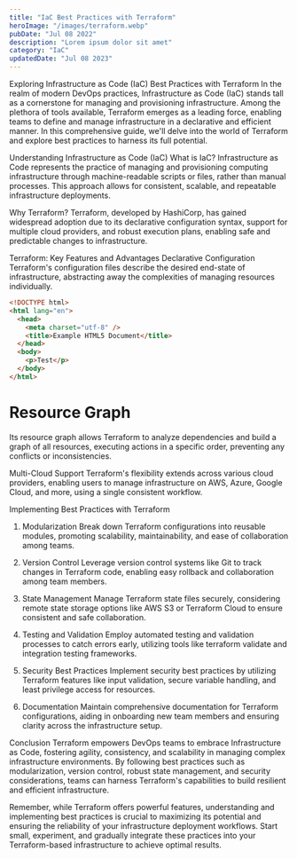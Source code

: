 ```yaml
---
title: "IaC Best Practices with Terraform"
heroImage: "/images/terraform.webp"
pubDate: "Jul 08 2022"
description: "Lorem ipsum dolor sit amet"
category: "IaC"
updatedDate: "Jul 08 2023"
---
```


Exploring Infrastructure as Code (IaC) Best Practices with Terraform
In the realm of modern DevOps practices, Infrastructure as Code (IaC) stands tall as a cornerstone for managing and provisioning infrastructure. Among the plethora of tools available, Terraform emerges as a leading force, enabling teams to define and manage infrastructure in a declarative and efficient manner. In this comprehensive guide, we'll delve into the world of Terraform and explore best practices to harness its full potential.

Understanding Infrastructure as Code (IaC)
What is IaC?
Infrastructure as Code represents the practice of managing and provisioning computing infrastructure through machine-readable scripts or files, rather than manual processes. This approach allows for consistent, scalable, and repeatable infrastructure deployments.

Why Terraform?
Terraform, developed by HashiCorp, has gained widespread adoption due to its declarative configuration syntax, support for multiple cloud providers, and robust execution plans, enabling safe and predictable changes to infrastructure.

Terraform: Key Features and Advantages
Declarative Configuration
Terraform's configuration files describe the desired end-state of infrastructure, abstracting away the complexities of managing resources individually.

```html
<!DOCTYPE html>
<html lang="en">
  <head>
    <meta charset="utf-8" />
    <title>Example HTML5 Document</title>
  </head>
  <body>
    <p>Test</p>
  </body>
</html>
```

# Resource Graph
Its resource graph allows Terraform to analyze dependencies and build a graph of all resources, executing actions in a specific order, preventing any conflicts or inconsistencies.

Multi-Cloud Support
Terraform's flexibility extends across various cloud providers, enabling users to manage infrastructure on AWS, Azure, Google Cloud, and more, using a single consistent workflow.

Implementing Best Practices with Terraform

1. Modularization
   Break down Terraform configurations into reusable modules, promoting scalability, maintainability, and ease of collaboration among teams.

2. Version Control
   Leverage version control systems like Git to track changes in Terraform code, enabling easy rollback and collaboration among team members.

3. State Management
   Manage Terraform state files securely, considering remote state storage options like AWS S3 or Terraform Cloud to ensure consistent and safe collaboration.

4. Testing and Validation
   Employ automated testing and validation processes to catch errors early, utilizing tools like terraform validate and integration testing frameworks.

5. Security Best Practices
   Implement security best practices by utilizing Terraform features like input validation, secure variable handling, and least privilege access for resources.

6. Documentation
   Maintain comprehensive documentation for Terraform configurations, aiding in onboarding new team members and ensuring clarity across the infrastructure setup.

Conclusion
Terraform empowers DevOps teams to embrace Infrastructure as Code, fostering agility, consistency, and scalability in managing complex infrastructure environments. By following best practices such as modularization, version control, robust state management, and security considerations, teams can harness Terraform's capabilities to build resilient and efficient infrastructure.

Remember, while Terraform offers powerful features, understanding and implementing best practices is crucial to maximizing its potential and ensuring the reliability of your infrastructure deployment workflows. Start small, experiment, and gradually integrate these practices into your Terraform-based infrastructure to achieve optimal results.

